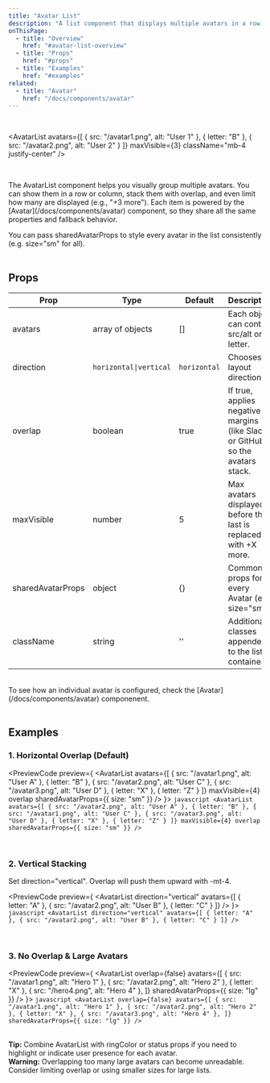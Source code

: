```yaml
---
title: "Avatar List"
description: "A list component that displays multiple avatars in a row or column, with optional overlap and max visibility."
onThisPage:
  - title: "Overview"
    href: "#avatar-list-overview"
  - title: "Props"
    href: "#props"
  - title: "Examples"
    href: "#examples"
related:
  - title: "Avatar"
    href: "/docs/components/avatar"
---
```


<div id="avatar-list-overview" />

<Divider />

<br/>

<AvatarList
    avatars={[
        { src: "/avatar1.png", alt: "User 1" },
        { letter: "B" },
        { src: "/avatar2.png", alt: "User 2" }
    ]}
    maxVisible={3}
    className="mb-4 justify-center"
/>

<br/>

<p>
    The <InlineHighlight>AvatarList</InlineHighlight> component helps you visually group multiple avatars. You can show them
    in a row or column, stack them with overlap, and even limit how many are displayed (e.g., "+3 more"). Each item is powered
    by the <InlineHighlight type="navigation">[Avatar](/docs/components/avatar)</InlineHighlight> component, so they share all the same properties and fallback behavior.
</p>

<Info>
    You can pass <InlineHighlight>sharedAvatarProps</InlineHighlight> to style every avatar in the list consistently
    (e.g. <InlineHighlight>size="sm"</InlineHighlight> for all).
</Info>

<br/>
<Divider />
<br/>

<div id="props" />

## Props

| **Prop**          | **Type**                        | **Default**           | **Description**                                                                                                     |
|-------------------|---------------------------------|-----------------------|---------------------------------------------------------------------------------------------------------------------|
| avatars           | array of objects                | []                    | Each object can contain <InlineHighlight>src</InlineHighlight>/<InlineHighlight>alt</InlineHighlight> or <InlineHighlight>letter</InlineHighlight>. |
| direction         | `horizontal\|vertical`          | `horizontal`          | Chooses layout direction.                                                                                           |
| overlap           | boolean                         | true                  | If true, applies negative margins (like Slack or GitHub) so the avatars stack.                                      |
| maxVisible        | number                          | 5                     | Max avatars displayed before the last is replaced with <InlineHighlight>+X more</InlineHighlight>.                  |
| sharedAvatarProps | object                          | {}                    | Common props for every <InlineHighlight>Avatar</InlineHighlight> (e.g. <InlineHighlight>size="sm"</InlineHighlight>).            |
| className         | string                          | ''                    | Additional classes appended to the list container.                                                                  |

<br/>
<Info>
    To see how an individual avatar is configured, check the <InlineHighlight type="navigation">[Avatar](/docs/components/avatar)</InlineHighlight> componenent.
</Info>

<br/>
<Divider />
<br/>

<div id="examples" />

## Examples

### 1. Horizontal Overlap (Default)

<PreviewCode preview={
    <AvatarList
        avatars={[
            { src: "/avatar1.png", alt: "User A" },
            { letter: "B" },
            { src: "/avatar2.png", alt: "User C" },
            { src: "/avatar3.png", alt: "User D" },
            { letter: "X" },
            { letter: "Z" }
        ]}
        maxVisible={4}
        overlap
        sharedAvatarProps={{ size: "sm" }}
    />
}>
    ```javascript
    <AvatarList
        avatars={[
            { src: "/avatar2.png", alt: "User A" },
            { letter: "B" },
            { src: "/avatar1.png", alt: "User C" },
            { src: "/avatar3.png", alt: "User D" },
            { letter: "X" },
            { letter: "Z" }
        ]}
        maxVisible={4}
        overlap
        sharedAvatarProps={{ size: "sm" }}
    />
    ```
</PreviewCode>

<br />

### 2. Vertical Stacking
Set <InlineHighlight>direction="vertical"</InlineHighlight>. Overlap will push them upward with <InlineHighlight>-mt-4</InlineHighlight>.

<PreviewCode preview={
    <AvatarList
        direction="vertical"
        avatars={[
            { letter: "A" },
            { src: "/avatar2.png", alt: "User B" },
            { letter: "C" }
        ]}
    />
}>
    ```javascript
    <AvatarList
        direction="vertical"
        avatars={[
            { letter: "A" },
            { src: "/avatar2.png", alt: "User B" },
            { letter: "C" }
        ]}
    />
    ```
</PreviewCode>

<br />

### 3. No Overlap & Large Avatars

<PreviewCode preview={
    <AvatarList
        overlap={false}
        avatars={[
            { src: "/avatar1.png", alt: "Hero 1" },
            { src: "/avatar2.png", alt: "Hero 2" },
            { letter: "X" },
            { src: "/hero4.png", alt: "Hero 4" },
        ]}
        sharedAvatarProps={{ size: "lg" }}
    />
}>
    ```javascript
    <AvatarList
        overlap={false}
        avatars={[
            { src: "/avatar1.png", alt: "Hero 1" },
            { src: "/avatar2.png", alt: "Hero 2" },
            { letter: "X" },
            { src: "/avatar3.png", alt: "Hero 4" },
        ]}
        sharedAvatarProps={{ size: "lg" }}
    />
    ```
</PreviewCode>

<br/>
<Tip>
    <strong>Tip:</strong> Combine <InlineHighlight>AvatarList</InlineHighlight> with <InlineHighlight>ringColor</InlineHighlight> or <InlineHighlight>status</InlineHighlight> props if you need
    to highlight or indicate user presence for each avatar.
</Tip>

<br />
<Warning>
    <strong>Warning:</strong> Overlapping too many large avatars can become unreadable.
    Consider limiting overlap or using smaller sizes for large lists.
</Warning>

<br />
<br />
